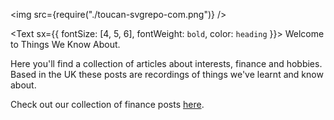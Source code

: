 <img src={require("./toucan-svgrepo-com.png")} />

<!-- <img src={require("./toucan-svgrepo-com.svg")} style={"max-width:100%;height:auto;"} /> -->

<Text sx={{ fontSize: [4, 5, 6], fontWeight: `bold`, color: `heading` }}>
  Welcome to Things We Know About.
</Text>

Here you'll find a collection of articles about interests, finance and hobbies. Based in the UK these posts are recordings of things we've learnt and know about.

Check out our collection of finance posts [here](https://twka.netlify.com/tags/finance).

<!-- <img src={require("./toucan-svgrepo-com.png")} />
<img src={require("./toucan-svgrepo-com.svg")} /> -->
